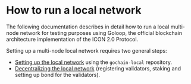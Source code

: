 # How to run a local network

The following documentation describes in detail how to run a local multi-node network for testing purposes using Goloop, the official blockchain architecture implementation of the ICON 2.0 Protocol.

Setting up a multi-node local network requires two general steps:

* [Setting up the local network](./how-to-run-a-local-network/setting-up-a-local-network.md) using the `gochain-local` repository.
* [Decentralizing the local network](./how-to-run-a-local-network/decentralizing-a-local-network.md) (registering validators, staking and setting up bond for the validators).
